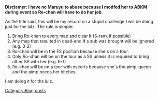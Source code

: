 '''Disclamer: I have no Maruyu to abuse because I modfod her to ABKM during event so Ro-chan will have to do her job.'''

As the title said, this will be my record on a stupid challenge I will be doing just for the lulz. The rule is simple:
#Bring Ro-chan to every map and clear it (S-rank if possible)
#Any map that resulted in dead-end if a sub was brought will be ignored (e.g. 3-2)
#Ro-chan will be in the FS position because she's on a tour.
#Only Ro-chan will be on the tour as a SS unless it is required to bring other SS with her (e.g. 6-1)
#Ro-chan will be on a tour with escorts because she's the pimp-queen and the pimp needs her bitches.
I am doing it for the lulz. 
[[Category:Blog posts]]